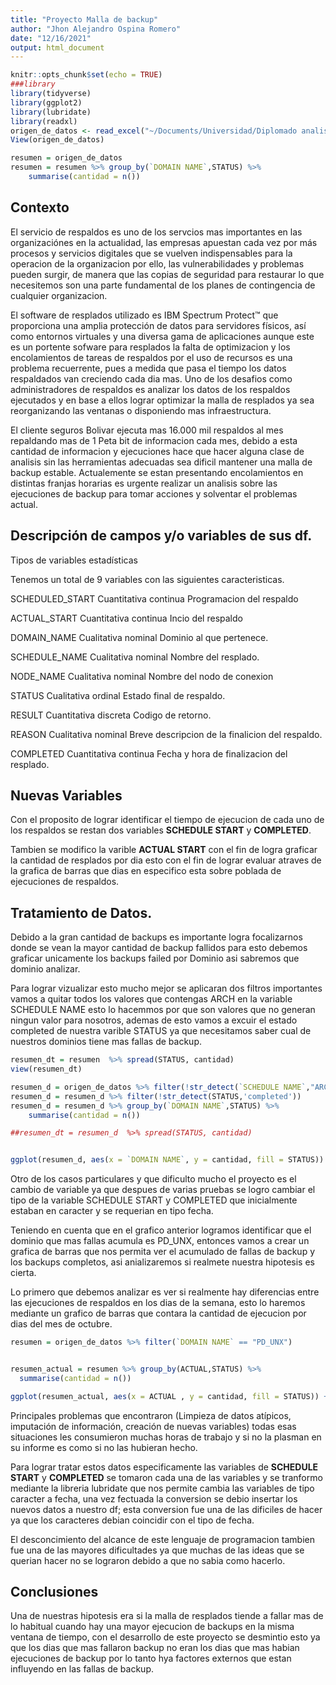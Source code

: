 ```yaml
---
title: "Proyecto Malla de backup"
author: "Jhon Alejandro Ospina Romero"
date: "12/16/2021"
output: html_document
---
```


```r
knitr::opts_chunk$set(echo = TRUE)
###library
library(tidyverse)
library(ggplot2)
library(lubridate)
library(readxl)
origen_de_datos <- read_excel("~/Documents/Universidad/Diplomado analisis de datos/origen_de_datos.xlsx")
View(origen_de_datos)

resumen = origen_de_datos
resumen = resumen %>% group_by(`DOMAIN NAME`,STATUS) %>% 
    summarise(cantidad = n())
```

## Contexto

El servicio de respaldos es uno de los servcios mas importantes en las organizaciónes en la actualidad, las empresas apuestan cada vez por más procesos y servicios digitales que se vuelven indispensables para la operacion de la organizacion por ello, las vulnerabilidades y problemas pueden surgir, de manera que las copias de seguridad para restaurar lo que necesitemos son una parte fundamental de los planes de contingencia de cualquier organizacion.

El software de resplados utilizado es IBM Spectrum Protect™ que proporciona una amplia protección de datos para servidores físicos, así como entornos virtuales y una diversa gama de aplicaciones aunque este es un portente sofware para resplados la falta de optimizacion y los encolamientos de tareas de respaldos por el uso de recursos es una problema recuerrente, pues a medida que pasa el tiempo los datos respaldados van creciendo cada dia mas. Uno de los desafios como administradores de respaldos es analizar los datos de los respaldos ejecutados y en base a ellos lograr optimizar la malla de resplados ya sea reorganizando las ventanas o disponiendo mas infraestructura.

El cliente seguros Bolivar ejecuta mas 16.000 mil respaldos al mes repaldando mas de 1 Peta bit de informacion cada mes, debido a esta cantidad de informacion y ejecuciones hace que hacer alguna clase de analisis sin las herramientas adecuadas sea dificil mantener una malla de backup estable. Actualemente se estan presentando encolamientos en distintas franjas horarias es urgente realizar un analisis sobre las ejecuciones de backup para tomar acciones y solventar el problemas actual.
	
## Descripción de campos y/o variables de sus df.

Tipos de variables estadísticas

Tenemos un total de 9 variables con las siguientes caracteristicas.

SCHEDULED_START Cuantitativa continua
Programacion del respaldo

ACTUAL_START Cuantitativa continua
Incio del respaldo

DOMAIN_NAME Cualitativa nominal
Dominio al que pertenece.


SCHEDULE_NAME Cualitativa nominal
Nombre del resplado.

NODE_NAME Cualitativa nominal
Nombre del nodo de conexion

STATUS Cualitativa ordinal
Estado final de respaldo.

RESULT Cuantitativa discreta
Codigo de retorno.

REASON Cualitativa nominal
Breve descripcion de la finalicion del respaldo.

COMPLETED Cuantitativa continua
Fecha y hora de finalizacion del resplado.

## Nuevas Variables

Con el proposito de lograr identificar el tiempo de ejecucion de cada uno de los respaldos se restan dos variables **SCHEDULE START** y **COMPLETED**.

Tambien se modifico la varible **ACTUAL START** con el fin de logra graficar la cantidad de resplados por dia esto con el fin de lograr evaluar atraves de la grafica de barras que dias en especifico esta sobre poblada de ejecuciones de respaldos.

## Tratamiento de Datos.

Debido a la gran cantidad de backups es importante logra focalizarnos donde se vean la mayor cantidad de backup fallidos para esto debemos graficar unicamente los backups failed por Dominio asi sabremos que dominio analizar.

Para lograr vizualizar esto mucho mejor se aplicaran dos filtros importantes vamos a quitar todos los valores que contengas ARCH en la variable SCHEDULE NAME esto lo hacemmos por que son valores que no generan ningun valor para nosotros, ademas de esto vamos a excuir el estado completed de nuestra varible STATUS ya que necesitamos saber cual de nuestros dominios tiene mas fallas de backup.


```r
resumen_dt = resumen  %>% spread(STATUS, cantidad)
view(resumen_dt)
```



```r
resumen_d = origen_de_datos %>% filter(!str_detect(`SCHEDULE NAME`,"ARCH"))
resumen_d = resumen_d %>% filter(!str_detect(STATUS,'completed'))
resumen_d = resumen_d %>% group_by(`DOMAIN NAME`,STATUS) %>% 
    summarise(cantidad = n())

##resumen_dt = resumen_d  %>% spread(STATUS, cantidad)


ggplot(resumen_d, aes(x = `DOMAIN NAME`, y = cantidad, fill = STATUS)) + geom_bar(stat='identity')

```


Otro de los casos particulares y que dificulto mucho el proyecto es el cambio de variable ya que despues de varias pruebas se logro cambiar el tipo de la variable SCHEDULE START y COMPLETED que inicialmente estaban en caracter y se requerian en tipo fecha.

Teniendo en cuenta que en el grafico anterior logramos identificar que el dominio que mas fallas acumula es PD_UNX, entonces vamos a crear un grafica de barras que nos permita ver el acumulado de fallas de backup y los backups completos, asi anializaremos si realmete nuestra hipotesis es cierta.

Lo primero que debemos analizar es ver si realmente hay diferencias entre las ejecuciones de respaldos en los dias de la semana, esto lo haremos mediante un grafico de barras que contara la cantidad de ejecucion por dias del mes de octubre.

```r
resumen = origen_de_datos %>% filter(`DOMAIN NAME` == "PD_UNX")


resumen_actual = resumen %>% group_by(ACTUAL,STATUS) %>% 
  summarise(cantidad = n())

ggplot(resumen_actual, aes(x = ACTUAL , y = cantidad, fill = STATUS)) + geom_bar(stat='identity')


```
	
Principales problemas que encontraron (Limpieza de datos atípicos, imputación de información, creación de nuevas variables) todas esas situaciones les consumieron muchas horas de trabajo y si no la plasman en su informe es como si no las hubieran hecho.

Para lograr tratar estos datos especificamente las variables de **SCHEDULE START** y **COMPLETED** se tomaron cada una de las variables y se tranformo mediante la libreria lubridate que nos permite cambia las variables de tipo caracter a fecha, una vez fectuada la conversion se debio insertar los nuevos datos a nuestro df; esta conversion fue una de las dificiles de hacer ya que los caracteres debian coincidir con el tipo de fecha.

El desconcimiento del alcance de este lenguaje de programacion tambien fue una de las mayores dificultades ya que muchas de las ideas que se querian hacer no se lograron debido a que no sabia como hacerlo.

## Conclusiones

Una de nuestras hipotesis era si la malla de resplados tiende a fallar mas de lo habitual cuando hay una mayor ejecucion de backups en la misma ventana de tiempo, con el desarrollo de este proyecto se desmintio esto ya que los dias que mas fallaron backup no eran los dias que mas habian ejecuciones de backup por lo tanto hya factores externos que estan influyendo en las fallas de backup.

	




